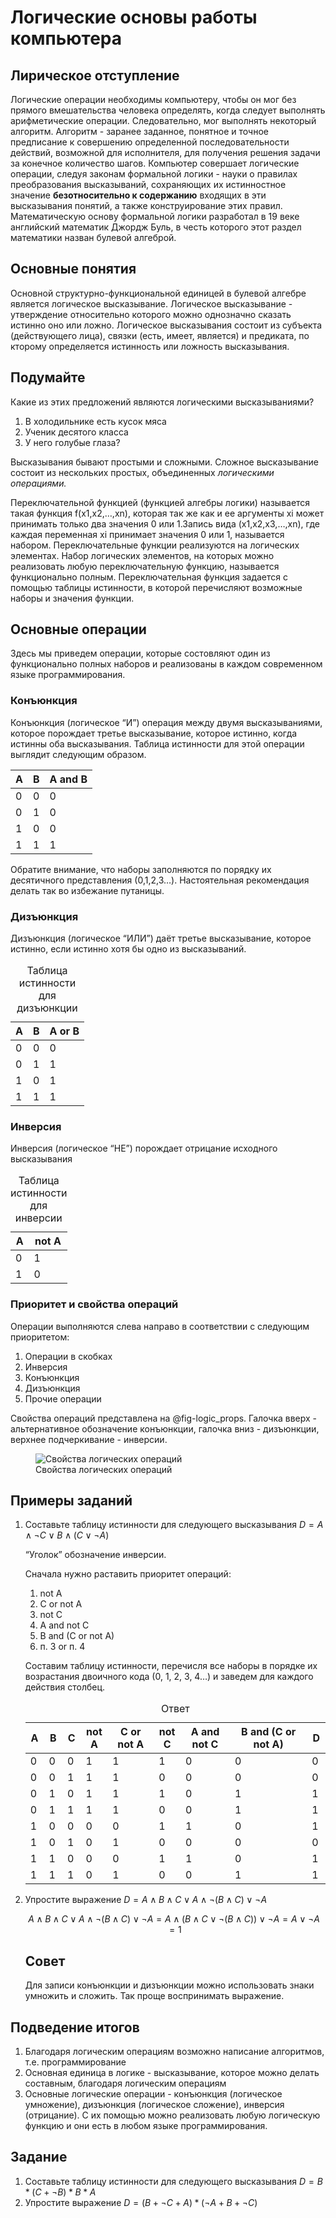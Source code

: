 # Логические основы работы компьютера

## Лирическое отступление

Логические операции необходимы компьютеру, чтобы он мог без прямого вмешательства человека определять, когда следует выполнять арифметические операции. Следовательно, мог выполнять некоторый алгоритм. Алгоритм - заранее заданное, понятное и точное предписание к совершению определенной последовательности действий, возможной для исполнителя, для получения решения задачи за конечное количество шагов. Компьютер совершает логические операции, следуя законам формальной логики - науки о правилах преобразования высказываний, сохраняющих их истинностное значение **безотносительно к содержанию** входящих в эти высказывания понятий, а также конструирование этих правил. Математическую основу формальной логики разработал в 19 веке английский математик Джордж Буль, в честь которого этот раздел математики назван булевой алгеброй.

## Основные понятия

Основной структурно-функциональной единицей в булевой алгебре является логическое высказывание. Логическое высказывание - утверждение относительно которого можно однозначно сказать истинно оно или ложно. Логическое высказывания состоит из субъекта (действующего лица), связки (есть, имеет, является) и предиката, по кторому определяется истинность или ложность высказывания.

::: callout-tip
## Подумайте

Какие из этих предложений являются логическими высказываниями?

1.  В холодильнике есть кусок мяса
2.  Ученик десятого класса
3.  У него голубые глаза?
:::

Высказывания бывают простыми и сложными. Сложное высказывание состоит из нескольких простых, объединенных *логическими операциями.*

Переключательной функцией (функцией алгебры логики) называется такая функция f(x1,x2,…,xn), которая так же как и ее аргументы хi может принимать только два значения 0 или 1.Запись вида (x1,x2,x3,…,xn), где каждая переменная хi принимает значения 0 или 1, называется набором. Переключательные функции реализуются на логических элементах. Набор логических элементов, на которых можно реализовать любую переключательную функцию, называется функционально полным. Переключательная функция задается с помощью таблицы истинности, в которой перечисляют возможные наборы и значения функции.

## Основные операции

Здесь мы приведем операции, которые состовляют один из функционально полных наборов и реализованы в каждом современном языке программирования.

### Конъюнкция

Конъюнкция (логическое "И") операция между двумя высказываниями, которое порождает третье высказывание, которое истинно, когда истинны оба высказывания. Таблица истинности для этой операции выглядит следующим образом.

| A   | B   | A and B |
|-----|-----|---------|
| 0   | 0   | 0       |
| 0   | 1   | 0       |
| 1   | 0   | 0       |
| 1   | 1   | 1       |

Обратите внимание, что наборы заполняются по порядку их десятичного представления (0,1,2,3...). Настоятельная рекомендация делать так во избежание путаницы.

### Дизъюнкция

Дизъюнкция (логическое "ИЛИ") даёт третье высказывание, которое истинно, если истинно хотя бы одно из высказываний.

| A   | B   | A or B |
|-----|-----|--------|
| 0   | 0   | 0      |
| 0   | 1   | 1      |
| 1   | 0   | 1      |
| 1   | 1   | 1      |

: Таблица истинности для дизъюнкции

### Инверсия

Инверсия (логическое "НЕ") порождает отрицание исходного высказывания

| A   | not A |
|-----|-------|
| 0   | 1     |
| 1   | 0     |

: Таблица истинности для инверсии

### Приоритет и свойства операций

Операции выполняются слева направо в соответствии с следующим приоритетом:

1.  Операции в скобках
2.  Инверсия
3.  Конъюнкция
4.  Дизъюнкция
5.  Прочие операции

Свойства операций представлена на @fig-logic_props. Галочка вверх - альтернативное обозначение конъюнкции, галочка вниз - дизъюнкции, верхнее подчеркивание - инверсии.

![Свойства логических операций](images/2_logic_props.png){#fig-logic_props}

## Примеры заданий

1.  Составьте таблицу истинности для следующего высказывания $D = A \land \lnot{С} \lor B \land (C \lor \lnot A)$

    "Уголок" обозначение инверсии.

    Сначала нужно раставить приоритет операций:

    1.  not A
    2.  C or not A
    3.  not C
    4.  A and not C
    5.  B and (C or not A)
    6.  п. 3 or п. 4

    Составим таблицу истинности, перечисля все наборы в порядке их возрастания двоичного кода (0, 1, 2, 3, 4...) и заведем для каждого действия столбец.

    | A   | B   | C   | not A | C or not A | not C | A and not C | B and (C or not A) | D   |
    |-----|-----|-----|-------|------------|-------|-------------|--------------------|-----|
    | 0   | 0   | 0   | 1     | 1          | 1     | 0           | 0                  | 0   |
    | 0   | 0   | 1   | 1     | 1          | 0     | 0           | 0                  | 0   |
    | 0   | 1   | 0   | 1     | 1          | 1     | 0           | 1                  | 1   |
    | 0   | 1   | 1   | 1     | 1          | 0     | 0           | 1                  | 1   |
    | 1   | 0   | 0   | 0     | 0          | 1     | 1           | 0                  | 1   |
    | 1   | 0   | 1   | 0     | 1          | 0     | 0           | 0                  | 0   |
    | 1   | 1   | 0   | 0     | 0          | 1     | 1           | 0                  | 1   |
    | 1   | 1   | 1   | 0     | 1          | 0     | 0           | 1                  | 1   |

    : Ответ

2.  Упростите выражение $D = A \land B \land C \lor A\land \lnot(B \land C) \lor \lnot A$

    $$
    A \land B \land C \lor A\land \lnot (B \land C) \lor \lnot A = A \land (B \land C \lor \lnot(B \land C)) \lor \lnot A = A \lor \lnot A = 1
    $$

    ::: callout-note
    ## Совет

    Для записи конъюнкции и дизъюнкции можно использовать знаки умножить и сложить. Так проще воспринимать выражение.
    :::

## Подведение итогов

1.  Благодаря логическим операциям возможно написание алгоритмов, т.е. программирование
2.  Основная единица в логике - высказывание, которое можно делать составным, благодаря логическим операциям
3.  Основные логические операции - конъюнкция (логическое умножение), дизъюнкция (логическое сложение), инверсия (отрицание). С их помощью можно реализовать любую логическую функцию и они есть в любом языке программирования.

## Задание

1.  Составьте таблицу истинности для следующего высказывания $D = B * (C + \lnot B) * B * A$
2.  Упростите выражение $D = (B + \lnot C + A)*(\lnot A + B + \lnot C)$